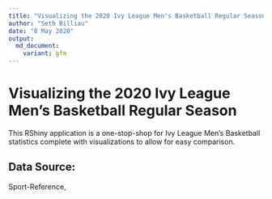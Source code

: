```yaml
---
title: "Visualizing the 2020 Ivy League Men's Basketball Regular Season"
author: "Seth Billiau"
date: "8 May 2020"
output:
  md_document:
    variant: gfm
---
```


# Visualizing the 2020 Ivy League Men's Basketball Regular Season

\url{"https://sbilliau.shinyapps.io/ivy_mbb2020/"}

This RShiny application is a one-stop-shop for Ivy League Men's Basketball statistics complete with visualizations to allow for easy comparison. 

## Data Source: 

Sport-Reference, \url{"https://www.sports-reference.com/cbb/conferences/ivy/2020.html"}

